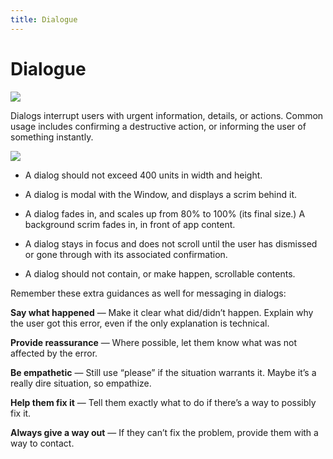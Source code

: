 ```yaml
---
title: Dialogue
---
```


# Dialogue

![](/images/helium/hig/dialog.png)

Dialogs interrupt users with urgent information, details, or actions. Common usage includes confirming a destructive action, or informing the user of something instantly.

![](/images/helium/hig/dialog-geo.png)

- A dialog should not exceed 400 units in width and height.

- A dialog is modal with the Window, and displays a scrim behind it.

- A dialog fades in, and scales up from 80% to 100% (its final size.) A background scrim fades in, in front of app content.

- A dialog stays in focus and does not scroll until the user has dismissed or gone through with its associated confirmation.

- A dialog should not contain, or make happen, scrollable contents.

Remember these extra guidances as well for messaging in dialogs:

**Say what happened** — Make it clear what did/didn’t happen. Explain why the user got this error, even if the only explanation is technical.

**Provide reassurance** — Where possible, let them know what was not affected by the error.

**Be empathetic** — Still use “please” if the situation warrants it. Maybe it’s a really dire situation, so empathize.

**Help them fix it** — Tell them exactly what to do if there’s a way to possibly fix it.

**Always give a way out** — If they can’t fix the problem, provide them with a way to contact.
